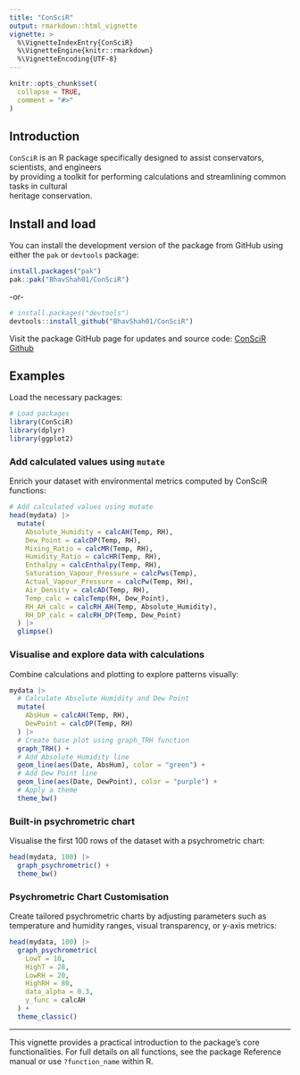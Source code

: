 ```yaml
---
title: "ConSciR"
output: rmarkdown::html_vignette
vignette: >
  %\VignetteIndexEntry{ConSciR}
  %\VignetteEngine{knitr::rmarkdown}
  %\VignetteEncoding{UTF-8}
---
```


```r
knitr::opts_chunk$set(
  collapse = TRUE,
  comment = "#>"
)

```

## Introduction

`ConSciR` is an R package specifically designed to assist conservators, scientists, and engineers\
by providing a toolkit for performing calculations and streamlining common tasks in cultural\
heritage conservation.

## Install and load

You can install the development version of the package from GitHub using either the `pak` or `devtools` package:

``` r
install.packages("pak")
pak::pak("BhavShah01/ConSciR")
```

-or-

``` r
# install.packages("devtools")
devtools::install_github("BhavShah01/ConSciR")
```

Visit the package GitHub page for updates and source code: [ConSciR Github](https://github.com/BhavShah01/ConSciR)

## Examples

Load the necessary packages:

```r
# Load packages
library(ConSciR)
library(dplyr)
library(ggplot2)
```

### Add calculated values using `mutate`

Enrich your dataset with environmental metrics computed by ConSciR functions:

```r
# Add calculated values using mutate
head(mydata) |> 
  mutate(
    Absolute_Humidity = calcAH(Temp, RH), 
    Dew_Point = calcDP(Temp, RH), 
    Mixing_Ratio = calcMR(Temp, RH), 
    Humidity_Ratio = calcHR(Temp, RH),
    Enthalpy = calcEnthalpy(Temp, RH), 
    Saturation_Vapour_Pressure = calcPws(Temp), 
    Actual_Vapour_Pressure = calcPw(Temp, RH), 
    Air_Density = calcAD(Temp, RH),
    Temp_calc = calcTemp(RH, Dew_Point),
    RH_AH_calc = calcRH_AH(Temp, Absolute_Humidity),
    RH_DP_calc = calcRH_DP(Temp, Dew_Point)
  ) |>
  glimpse()

```

### Visualise and explore data with calculations

Combine calculations and plotting to explore patterns visually:

```r

mydata |>
  # Calculate Absolute Humidity and Dew Point
  mutate(
    AbsHum = calcAH(Temp, RH),
    DewPoint = calcDP(Temp, RH)
  ) |>
  # Create base plot using graph_TRH function
  graph_TRH() +
  # Add Absolute Humidity line
  geom_line(aes(Date, AbsHum), color = "green") +
  # Add Dew Point line
  geom_line(aes(Date, DewPoint), color = "purple") +
  # Apply a theme
  theme_bw()

```


### Built-in psychrometric chart

Visualise the first 100 rows of the dataset with a psychrometric chart:

```r

head(mydata, 100) |>
  graph_psychrometric() + 
  theme_bw()
```

### Psychrometric Chart Customisation

Create tailored psychrometric charts by adjusting parameters such as temperature and humidity ranges, visual transparency, or y-axis metrics:

```r

head(mydata, 100) |>
  graph_psychrometric(
    LowT = 10, 
    HighT = 28,
    LowRH = 20, 
    HighRH = 80,
    data_alpha = 0.3,
    y_func = calcAH
  ) + 
  theme_classic()
```

------------------------------------------------------------------------

This vignette provides a practical introduction to the package’s core functionalities. For full details on all functions, see the package Reference manual or use `?function_name` within R.
